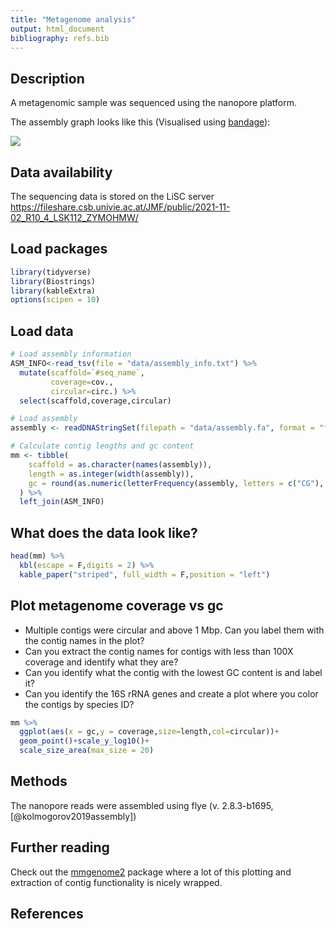 ---
title: "Metagenome analysis"
output: html_document
bibliography: refs.bib
---

## Description

A metagenomic sample was sequenced using the nanopore platform. 

The assembly graph looks like this (Visualised using [bandage](https://rrwick.github.io/Bandage/)):

![](data/asm_graph.jpg)

## Data availability

The sequencing data is stored on the LiSC server [https://fileshare.csb.univie.ac.at/JMF/public/2021-11-02_R10_4_LSK112_ZYMOHMW/](https://fileshare.csb.univie.ac.at/JMF/public/2021-11-02_R10_4_LSK112_ZYMOHMW/)

## Load packages

```{r loadlibraries,echo=TRUE,warning=FALSE,message=FALSE}
library(tidyverse)
library(Biostrings)
library(kableExtra)
options(scipen = 10)
```

## Load data

```{r loaddata,echo=TRUE,warning=FALSE,message=FALSE}
# Load assembly information
ASM_INFO<-read_tsv(file = "data/assembly_info.txt") %>%
  mutate(scaffold=`#seq_name`,
         coverage=cov.,
         circular=circ.) %>%
  select(scaffold,coverage,circular)

# Load assembly
assembly <- readDNAStringSet(filepath = "data/assembly.fa", format = "fasta")

# Calculate contig lengths and gc content
mm <- tibble(
    scaffold = as.character(names(assembly)),
    length = as.integer(width(assembly)),
    gc = round(as.numeric(letterFrequency(assembly, letters = c("CG"), as.prob = T)) * 100, digits = 2)
  ) %>%
  left_join(ASM_INFO)
```

## What does the data look like?

```{r showdata,echo=FALSE,warning=FALSE,message=FALSE}
head(mm) %>% 
  kbl(escape = F,digits = 2) %>%
  kable_paper("striped", full_width = F,position = "left")
```


## Plot metagenome coverage vs gc

* Multiple contigs were circular and above 1 Mbp.  Can you label them with the contig names in the plot?
* Can you extract the contig names for contigs with less than 100X coverage and identify what they are?
* Can you identify what the contig with the lowest GC content is and label it?
* Can you identify the 16S rRNA genes and create a plot where you color the contigs by species ID?

```{r plotdata,echo=FALSE,warning=FALSE,message=FALSE,fig.width=10,fig.width=10}
mm %>%
  ggplot(aes(x = gc,y = coverage,size=length,col=circular))+
  geom_point()+scale_y_log10()+
  scale_size_area(max_size = 20)
```



## Methods

The nanopore reads were assembled using flye (v. 2.8.3-b1695, [@kolmogorov2019assembly])

## Further reading

Check out the [mmgenome2](https://github.com/KasperSkytte/mmgenome2) package where a lot of this plotting and extraction of contig functionality is nicely wrapped.

## References

